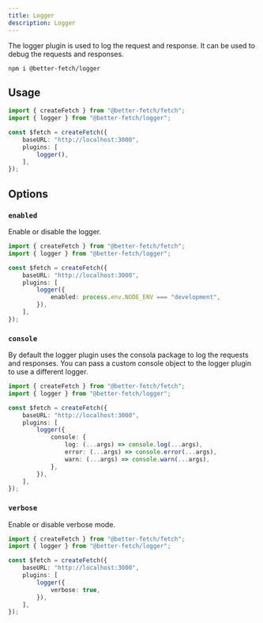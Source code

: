 ```yaml
---
title: Logger
description: Logger
---
```


The logger plugin is used to log the request and response. It can be used to debug the requests and responses.

```package-install
npm i @better-fetch/logger
```

## Usage

```ts twoslash title="fetch.ts"
import { createFetch } from "@better-fetch/fetch";
import { logger } from "@better-fetch/logger";

const $fetch = createFetch({
    baseURL: "http://localhost:3000",
    plugins: [
        logger(),
    ],
});
```

## Options

### `enabled`

Enable or disable the logger.

```ts title="fetch.ts"
import { createFetch } from "@better-fetch/fetch";
import { logger } from "@better-fetch/logger";

const $fetch = createFetch({
    baseURL: "http://localhost:3000",
    plugins: [
        logger({
            enabled: process.env.NODE_ENV === "development",
        }),
    ],
});
```

### `console`

By default the logger plugin uses the <Link href="https://github.com/nuxt/consola" target="_blank">consola</Link> package to log the requests and responses. You can pass a custom console object to the logger plugin to use a different logger.

```ts title="fetch.ts"
import { createFetch } from "@better-fetch/fetch";
import { logger } from "@better-fetch/logger";

const $fetch = createFetch({
    baseURL: "http://localhost:3000",
    plugins: [
        logger({
            console: {
                log: (...args) => console.log(...args),
                error: (...args) => console.error(...args),
                warn: (...args) => console.warn(...args),
            },
        }),
    ],
});
```

### `verbose`

Enable or disable verbose mode.

```ts twoslash title="fetch.ts"
import { createFetch } from "@better-fetch/fetch";
import { logger } from "@better-fetch/logger";

const $fetch = createFetch({
    baseURL: "http://localhost:3000",
    plugins: [
        logger({
            verbose: true,
        }),
    ],
});
```
